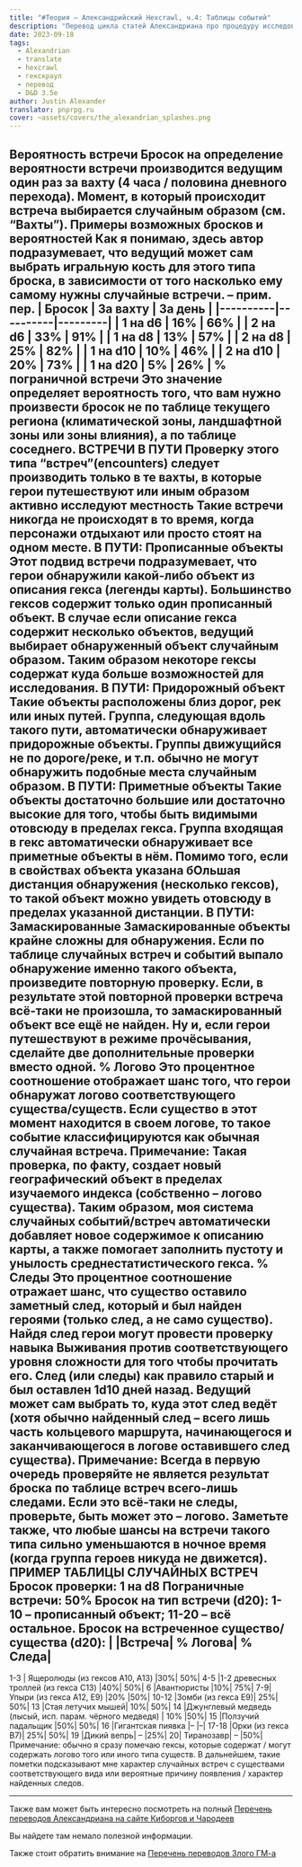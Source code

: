 ```yaml
---
title: "#Теория — Александрийский Hexcrawl, ч.4: Таблицы событий"
description: "Перевод цикла статей Александриана про процедуру исследования гексов в третьей редакции D&D #alexandrian #hexcrawl #dnd3e #translate"
date: 2023-09-18
tags:
  - Alexandrian
  - translate
  - hexcrawl
  - гекскраул
  - перевод
  - D&D 3.5e
author: Justin Alexander
translator: pnprpg.ru
cover: ~assets/covers/the_alexandrian_splashes.png
---
```


Вероятность встречи
Бросок на определение вероятности встречи производится ведущим один раз за вахту (4 часа / половина дневного перехода). Момент, в который происходит встреча выбирается случайным образом (см. “Вахты”).
Примеры возможных бросков и вероятностей
Как я понимаю, здесь автор подразумевает, что ведущий может сам выбрать игральную кость для этого типа броска, в зависимости от того насколько ему самому нужны случайные встречи. – прим. пер.
| Бросок   | За вахту | За день |
|----------|----------|---------|
| 1 на d6  | 16%      | 66%     |
| 2 на d6  | 33%      | 91%     |
| 1 на d8  | 13%      | 57%     |
| 2 на d8  | 25%      | 82%     |
| 1 на d10 | 10%      | 46%     |
| 2 на d10 | 20%      | 73%     |
| 1 на d20 | 5%       | 26%     |
% пограничной встречи
Это значение определяет вероятность того, что вам нужно произвести бросок не по таблице текущего региона (климатической зоны, ландшафтной зоны или зоны влияния), а по таблице соседнего.
ВСТРЕЧИ В ПУТИ
 Проверку этого типа “встреч”(encounters) следует производить только в те вахты, в которые герои путешествуют или иным образом активно исследуют местность Такие встречи никогда не происходят в то время, когда персонажи отдыхают или просто стоят на одном месте.
В ПУТИ: Прописанные объекты
Этот подвид встречи подразумевает, что герои обнаружили какой-либо объект из описания гекса (легенды карты). Большинство гексов содержит только один прописанный объект. В случае если описание гекса содержит несколько объектов, ведущий выбирает обнаруженный объект случайным образом. Таким образом некоторе гексы содержат куда больше возможностей для исследования.
В ПУТИ: Придорожный объект
Такие объекты расположены близ дорог, рек или иных путей. Группа, следующая вдоль такого пути, автоматически обнаруживает придорожные объекты. Группы движущийся не по дороге/реке, и т.п. обычно не могут обнаружить подобные места случайным образом.
В ПУТИ: Приметные объекты
Такие объекты достаточно большие или достаточно высокие для того, чтобы быть видимыми отовсюду в пределах гекса. Группа входящая в гекс автоматически обнаруживает все приметные объекты в нём. Помимо того, если в свойствах объекта указана бОльшая дистанция обнаружения (несколько гексов), то такой объект можно увидеть отовсюду в пределах указанной дистанции.
В ПУТИ: Замаскированные
Замаскированные объекты крайне сложны для обнаружения. Если по таблице случайных встреч и событий выпало обнаружение именно такого объекта, произведите повторную проверку. Если, в результате этой повторной проверки встреча всё-таки не произошла, то замаскированный объект все ещё не найден. Ну и, если герои путешествуют в режиме прочёсывания, сделайте две дополнительные проверки вместо одной.
% Логово
Это процентное соотношение отображает шанс того, что герои обнаружат логово соответствующего существа/существ. Если существо в этот момент находится в своем логове, то такое событие классифицируются как обычная случайная встреча.
Примечание: Такая проверка, по факту, создает новый географический объект в пределах изучаемого индекса (собственно – логово существа). Таким образом, моя система случайных событий/встреч автоматически добавляет новое содержимое к описанию карты, а также помогает заполнить пустоту и унылость среднестатистического гекса.
% Следы
Это процентное соотношение отражает шанс, что существо оставило заметный след, который и был найден героями (только след, а не само существо). Найдя след герои могут провести проверку навыка Выживания против соответствующего уровня сложности для того чтобы прочитать его. След (или следы) как правило старый и был оставлен 1d10 дней назад. Ведущий может сам выбрать то, куда этот след ведёт (хотя обычно найденный след – всего лишь часть кольцевого маршрута, начинающегося и заканчивающегося в логове оставившего след существа).
Примечание: Всегда в первую очередь проверяйте не является результат броска по таблице встреч всего-лишь следами. Если это всё-таки не следы, проверьте, быть может это – логово. Заметьте также, что любые шансы на встречи такого типа сильно уменьшаются в ночное время (когда группа героев никуда не движется).
ПРИМЕР ТАБЛИЦЫ СЛУЧАЙНЫХ ВСТРЕЧ
 Бросок проверки: 1 на d8
Пограничные встречи: 50%
Бросок на тип встречи (d20):
1-10 – прописанный объект;
11-20 – всё остальное.
Бросок на встреченное существо/существа (d20):
| |Встреча|	% Логова|	% Следа|
------------------------------
1-3	| Ящеролюды (из гексов A10, A13)	|30%|	50%|
4-5	|1-2 древесных троллей (из гекса C13)	|40%|	50%|
6	|Авантюристы	|10%|	75%|
7-9|	Упыри (из гекса A12, E9)	|20%	|50%|
10-12	|Зомби (из гекса E9)|	25%|	50%|
13	|Стая летучих мышей|	10%|	50%|
14	|Джунглевый медведь (лысый, исп. парам. чёрного медведя) |	10%	|50%|
15	|Ползучий падальщик	|50%|	50%|
16	|Гигантская пиявка	|–	|–|
17-18	|Орки (из гекса B7)|	25%|	50%|
19	|Дикий вепрь|	–	|25%|
20|	Тиранозавр|	–	|50%|
Примечание: обычно я сразу помечаю гексы, которые содержат / могут содержать логово того или иного типа существ. В дальнейшем, такие пометки подсказывают мне характер случайных встреч с существами соответствующего вида или вероятные причину появления / характер найденных следов.

---

Также вам может быть интересно посмотреть на полный 
[Перечень переводов Александриана на сайте Киборгов и Чародеев](https://cyborgsandmages.com/posts/translations/alexandrian-index)

Вы найдете там немало полезной информации.

Также стоит обратить внимание на [Перечень переводов Злого ГМ-а](https://cyborgsandmages.com/posts/translations/angrygm-index)

